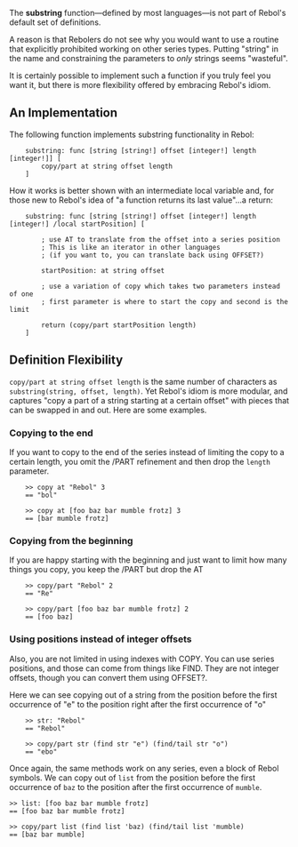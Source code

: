 The '''substring''' function&mdash;defined by most languages&mdash;is not part of Rebol's default set of definitions.

A reason is that Rebolers do not see why you would want to use a routine that explicitly prohibited working on other series types.  Putting "string" in the name and constraining the parameters to ''only'' strings seems "wasteful".

It is certainly possible to implement such a function if you truly feel you want it, but there is more flexibility offered by embracing Rebol's idiom.

== An Implementation ==

The following function implements substring functionality in Rebol:

<pre>
    substring: func [string [string!] offset [integer!] length [integer!]] [
        copy/part at string offset length
    ]
</pre>

How it works is better shown with an intermediate local variable and, for those new to Rebol's idea of "a function returns its last value"...a return:

<pre>
    substring: func [string [string!] offset [integer!] length [integer!] /local startPosition] [
    
        ; use AT to translate from the offset into a series position 
        ; This is like an iterator in other languages
        ; (if you want to, you can translate back using OFFSET?)
    
        startPosition: at string offset 
    
        ; use a variation of copy which takes two parameters instead of one
        ; first parameter is where to start the copy and second is the limit
    
        return (copy/part startPosition length)
    ]
</pre>

== Definition Flexibility ==

<tt>copy/part at string offset length</tt> is the same number of characters as <tt>substring(string, offset, length)</tt>.  Yet Rebol's idiom is more modular, and captures "copy a part of a string starting at a certain offset" with pieces that can be swapped in and out.  Here are some examples.

=== Copying to the end ===

If you want to copy to the end of the series instead of limiting the copy to a certain length, you omit the /PART refinement and then drop the <tt>length</tt> parameter.

<pre>
    >> copy at "Rebol" 3
    == "bol"
    
    >> copy at [foo baz bar mumble frotz] 3
    == [bar mumble frotz]
</pre>

=== Copying from the beginning ===

If you are happy starting with the beginning and just want to limit how many things you copy, you keep the /PART but drop the AT

<pre>
    >> copy/part "Rebol" 2
    == "Re"
    
    >> copy/part [foo baz bar mumble frotz] 2
    == [foo baz]
</pre>

=== Using positions instead of integer offsets ===

Also, you are not limited in using indexes with COPY.  You can use series positions, and those can come from things like FIND.  They are not integer offsets, though you can convert them using OFFSET?.

Here we can see copying out of a string from the position before the first occurrence of "e" to the position right after the first occurrence of "o"

<pre>
    >> str: "Rebol"
    == "Rebol"
    
    >> copy/part str (find str "e") (find/tail str "o")
    == "ebo"
</pre>

Once again, the same methods work on any series, even a block of Rebol symbols.  We can copy out of <tt>list</tt> from the position before the first occurrence of <tt>baz</tt> to the position after the first occurrence of <tt>mumble</tt>.

<pre>
>> list: [foo baz bar mumble frotz]
== [foo baz bar mumble frotz]

>> copy/part list (find list 'baz) (find/tail list 'mumble)
== [baz bar mumble]
</pre>